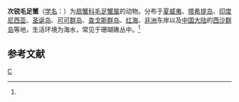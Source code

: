 {{Speciesbox
| image = Specimen of Lachnopodus subacutus.JPG
| image_caption = 次锐毛足蟹
| genus = Lachnopodus
| species = subacutus
| authority = (Stimpson, 1858)<ref name='id11752'>{{cite web| url =http://www.bioinfo.cn/db05/BjdwSpecies.php?action=view&id=11752| title =次锐毛足蟹| work =《中国动物物种编目数据库》| publisher =中国科学院微生物研究所| author =中国科学院动物研究所| accessdate =2009-04-28| deadurl =yes| archiveurl =https://web.archive.org/web/20160305013923/http://www.bioinfo.cn/db05/BjdwSpecies.php?action=view&id=11752| archivedate =2016-03-05}}</ref>
}}

'''次锐毛足蟹'''（[[学名|学名]]：{{lang|la|''Lachnopodus subacutus''}}）为[[扇蟹科|扇蟹科]][[毛足蟹属|毛足蟹属]]的动物。分布于[[夏威夷|夏威夷]]、[[塔希提岛|塔希提岛]]、[[印度尼西亚|印度尼西亚]]、[[圣诞岛|圣诞岛]]、[[可可群岛|可可群岛]]、[[查戈斯群岛|查戈斯群岛]]、[[红海|红海]]、[[非洲|非洲]]东岸以及[[中国大陆|中国大陆]]的[[西沙群岛|西沙群岛]]等地，生活环境为海水，常见于珊瑚礁丛中。<ref name='id11752'/>

== 参考文献 ==
{{reflist}}

{{Taxonbar|from=Q6498794}}

[[Category:毛足蟹属|C]]


{{螃蟹小作品}}